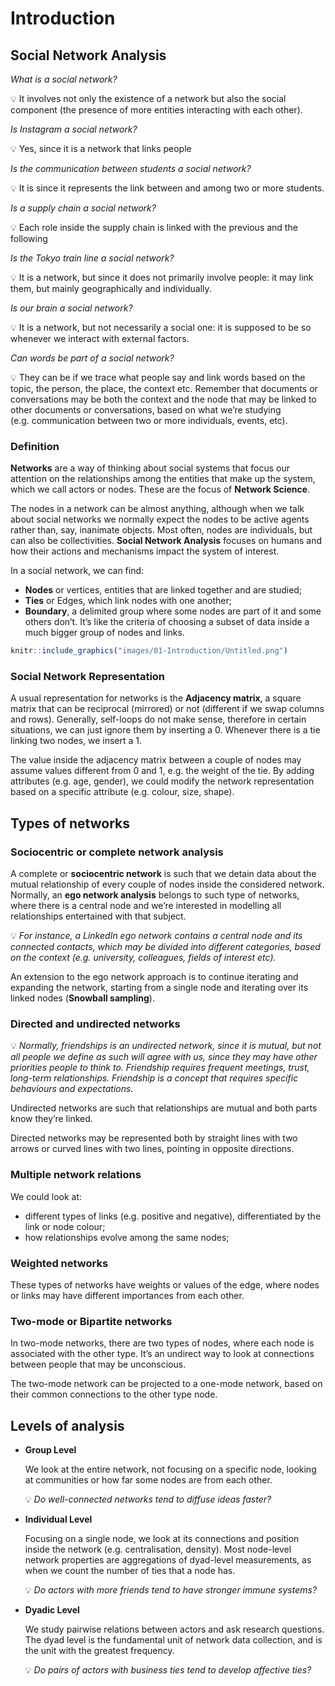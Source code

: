 \part{Theory}

# Introduction

## Social Network Analysis

*What is a social network?*

<aside>
💡 It involves not only the existence of a network but also the social component (the presence of more entities interacting with each other).

</aside>

*Is Instagram a social network?*

<aside>
💡 Yes, since it is a network that links people

</aside>

*Is the communication between students a social network?*

<aside>
💡 It is since it represents the link between and among two or more students.

</aside>

*Is a supply chain a social network?*

<aside>
💡 Each role inside the supply chain is linked with the previous and the following

</aside>

*Is the Tokyo train line a social network?*

<aside>
💡 It is a network, but since it does not primarily involve people: it may link them, but mainly geographically and individually.

</aside>

*Is our brain a social network?*

<aside>
💡 It is a network, but not necessarily a social one: it is supposed to be so whenever we interact with external factors.

</aside>

*Can words be part of a social network?*

<aside>
💡 They can be if we trace what people say and link words based on the topic, the person, the place, the context etc. Remember that documents or conversations may be both the context and the node that may be linked to other documents or conversations, based on what we're studying (e.g. communication between two or more individuals, events, etc).

</aside>

### Definition

**Networks** are a way of thinking about social systems that focus our attention on the relationships among the entities that make up the system, which we call actors or nodes. These are the focus of **Network Science**.  

The nodes in a network can be almost anything, although when we talk about social networks we normally expect the nodes to be active agents rather than, say, inanimate objects. Most often, nodes are individuals, but can also be collectivities. **Social Network Analysis** focuses on humans and how their actions and mechanisms impact the system of interest. 

In a social network, we can find:

- **Nodes** or vertices, entities that are linked together and are studied;
- **Ties** or Edges, which link nodes with one another;
- **Boundary**, a delimited group where some nodes are part of it and some others don't. It's like the criteria of choosing a subset of data inside a much bigger group of nodes and links.

```r
knitr::include_graphics("images/01-Introduction/Untitled.png")
```


\begin{table}[h!]
\centering
\begin{tabular}{@{}lll@{}}
\toprule
\textbf{Nodes} & \textbf{Edges}      & \textbf{Boundary}              \\ \midrule
Students       & Friends/Enemies     & All students in a year         \\
Protesters     & Communicate         & All protesters at an event     \\
Organisations  & Collaborate         & All organisations in a field   \\
Regions        & People move between & All regions in Italy           \\
Countries      & Trade               & All EU Countries               \\
Words          & Used together       & All tweets on a specific topic \\ \bottomrule
\end{tabular}
\caption{Example of possible networks, specifying nodes, edges and the boundary. }
\label{tab:network_example}
\end{table}


### Social Network Representation

A usual representation for networks is the **Adjacency matrix**, a square matrix that can be reciprocal (mirrored) or not (different if we swap columns and rows). Generally, self-loops do not make sense, therefore in certain situations, we can just ignore them by inserting a 0. Whenever there is a tie linking two nodes, we insert a 1. 

The value inside the adjacency matrix between a couple of nodes may assume values different from 0 and 1, e.g. the weight of the tie. By adding attributes (e.g. age, gender),  we could modify the network representation based on a specific attribute (e.g. colour, size, shape). 

## Types of networks

### Sociocentric or complete network analysis

A complete or **sociocentric network** is such that we detain data about the mutual relationship of every couple of nodes inside the considered network. Normally, an **ego network analysis** belongs to such type of networks, where there is a central node and we're interested in modelling all relationships entertained with that subject.

<aside>
💡 *For instance, a LinkedIn ego network contains a central node and its connected contacts, which may be divided into different categories, based on the context (e.g. university, colleagues, fields of interest etc).*

</aside>

An extension to the ego network approach is to continue iterating and expanding the network, starting from a single node and iterating over its linked nodes (**Snowball sampling**). 

### Directed and undirected networks

<aside>
💡 *Normally, friendships is an undirected network, since it is mutual, but not all people we define as such will agree with us, since they may have other priorities people to think to. 
Friendship requires frequent meetings, trust, long-term relationships. Friendship is a concept that requires specific behaviours and expectations.*

</aside>

Undirected networks are such that relationships are mutual and both parts know they're linked. 

Directed networks may be represented both by straight lines with two arrows or curved lines with two lines, pointing in opposite directions. 

### Multiple network relations

We could look at:

- different types of links (e.g. positive and negative), differentiated by the link or node colour;
- how relationships evolve among the same nodes;

### Weighted networks

These types of networks have weights or values of the edge, where nodes or links may have different importances from each other. 

### Two-mode or Bipartite networks

In two-mode networks, there are two types of nodes, where each node is associated with the other type. It's an undirect way to look at connections between people that may be unconscious. 

The two-mode network can be projected to a one-mode network, based on their common connections to the other type node. 

## Levels of analysis

- **Group Level**
    
    We look at the entire network, not focusing on a specific node, looking at communities or how far some nodes are from each other.
    
    <aside>
    💡 *Do well-connected networks tend to diffuse ideas faster?*
    
    </aside>
    
- **Individual Level**
    
    Focusing on a single node, we look at its connections and position inside the network (e.g. centralisation, density). Most node-level network properties are aggregations of dyad-level measurements, as when we count the number of ties that a node has.
    
    <aside>
    💡 *Do actors with more friends tend to have stronger immune systems?*
    
    </aside>
    
- **Dyadic Level**
    
    We study pairwise relations between actors and ask research questions. The dyad level is the fundamental unit of network data collection, and is the unit with the greatest frequency.
    
    <aside>
    💡 *Do pairs of actors with business ties tend to develop affective ties?*
    
    </aside>
